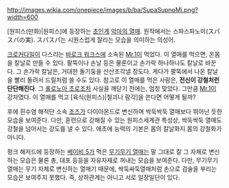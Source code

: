 http://images.wikia.com/onepiece/images/b/ba/SupaSupnoMi.png?width=600

[원피스(만화)|원피스]에 등장하는 [[초인계]] [[악마의 열매]].  원작에서는 스파스파노미(スパスパの実). スパスパ는 시원스럽게 잘리는 모습을 의미하는 의성어.

[[크로커다일]]이 다스리는 [[바로크 워크스]]에 소속된 [[Mr.1]]이 먹었다. 이 열매를 먹으면, 온몸을 칼날로 만들 수 있다. 팔뚝이나 손날 등은 물론이고 손가락 하나하나도 칼날로 바꾼다. 그 손가락 칼날은, 거대한 돌기둥을 산산조각낼 정도다. 게다가 팔뚝에서 나온 칼날을 빨리 돌려서 드릴처럼 쓸 수도 있다. 참고로 이 열매를 먹은 사람은, '''전신이 강철처런 단단해진다'''. 그 [[롤로노아 조로]]조차 사실을 깨닫기 전에는, 엄청 맞았다. 그만큼 [[Mr.1]]이 강자였다. 이 열매를 먹고 [육식(원피스)|철괴나 람각]을 쓴다면 어떻게 될까?

후에 흰수염 해적단 소속 [[조즈]]가 다이아몬드로 변신하며 싹둑싹둑 열매보다 뛰어난 듯한 모습을 보여준다. 다만, 훈련으로 강해질 수 있는 원피스세계관 특성상, 싹둑싹둑 열매도 강철을 넘어서는 강도를 낼 수 있다. 애초에 능력의 기본은 몸의 칼날화지 몸의 강철화가 아니다. 

펑크 해저드에 등장하는 [[베이비 5]]가 먹은 [[무기무기 열매]]는 말 그대로 칼 그 자체로 변신하는 모습은 물론 총, 대포 등등을 자유자재로 꺼내는 모습을 보여준다. 다만, 무기무기열매는 무기 자체로 변신하는 열매기 때문에, 싹둑싸둑열매처럼 손으로 검술을 부리는 모습은 보여주지 못했다. 즉, 상하관계는 아니고 서로 일장일단이 있다.


